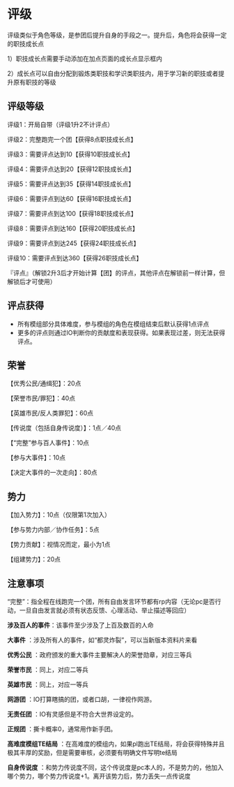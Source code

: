# 评级

评级类似于角色等级，是参团后提升自身的手段之一。提升后，角色将会获得一定的职技成长点

1）职技成长点需要手动添加在加点页面的成长点显示框内

2）成长点可以自由分配到锻炼类职技和学识类职技内，用于学习新的职技或者提升原有职技的等级

## 评级等级

评级1：开局自带（评级1升2不计评点）

评级2：完整跑完一个团【获得8点职技成长点】

评级3：需要评点达到10【获得10职技成长点】

评级4：需要评点达到20【获得12职技成长点】

评级5：需要评点达到35【获得14职技成长点】

评级6：需要评点到达60【获得16职技成长点】

评级7：需要评点到达100【获得18职技成长点】

评级8：需要评点到达160【获得20职技成长点】

评级9：需要评点到达245【获得24职技成长点】

评级10：需要评点到达360【获得26职技成长点】

『评点』（解锁2升3后才开始计算【团】的评点，其他评点在解锁前一样计算，但解锁后才可使用）

## 评点获得
- 所有模组部分具体难度，参与模组的角色在模组结束后默认获得1点评点
- 更多的评点则通过IO判断你的贡献度和表现获得。如果表现过差，则无法获得评点。

## 荣誉

【优秀公民/通缉犯】：20点

【荣誉市民/罪犯】：40点

【英雄市民/反人类罪犯】：60点

【传说度（包括自身传说度）】：1点／40点

【“完整”参与百人事件】：10点

【参与大事件】：10点

【决定大事件的一次走向】：80点

## 势力

【加入势力】：10点（仅限第1次加入）

【参与势力内部／协作任务】：5点

【势力贡献】：视情况而定，最小为1点

【组建势力】：20点

## 注意事项

“完整”：指全程在线跑完一个团，所有自由发言环节都有rp内容（无论pc是否行动，一旦自由发言就必须有状态反馈、心理活动、举止描述等回应）

**涉及百人的事件**：该事件至少涉及了上百及数百的人命

 **大事件** ：涉及所有人的事件，如“都灵炸裂”，可以当新版本资料片来看

 **优秀公民** ：政府颁发的重大事件主要解决人的荣誉勋章，对应三等兵

 **荣誉市民** ：同上，对应二等兵

 **英雄市民** ：同上，对应一等兵

 **网游团** ：IO打算瞎搞的团，或者口胡，一律视作网游。

 **无责任团** ：IO有灵感但是不符合大世界设定的。

 **正规团** ：撕卡概率0，通常用作新手团。

 **高难度模组TE结局** ：在高难度的模组内，如果pl跑出TE结局，将会获得特殊并且极其丰厚的奖励，但是需要审核，必须要有明确文件写明te结局

 **自身传说度** ：和势力传说度不同，这个传说度是pc本人的，不是势力的，他加入哪个势力，哪个势力传说度+1。离开该势力后，势力丢失一点传说度
